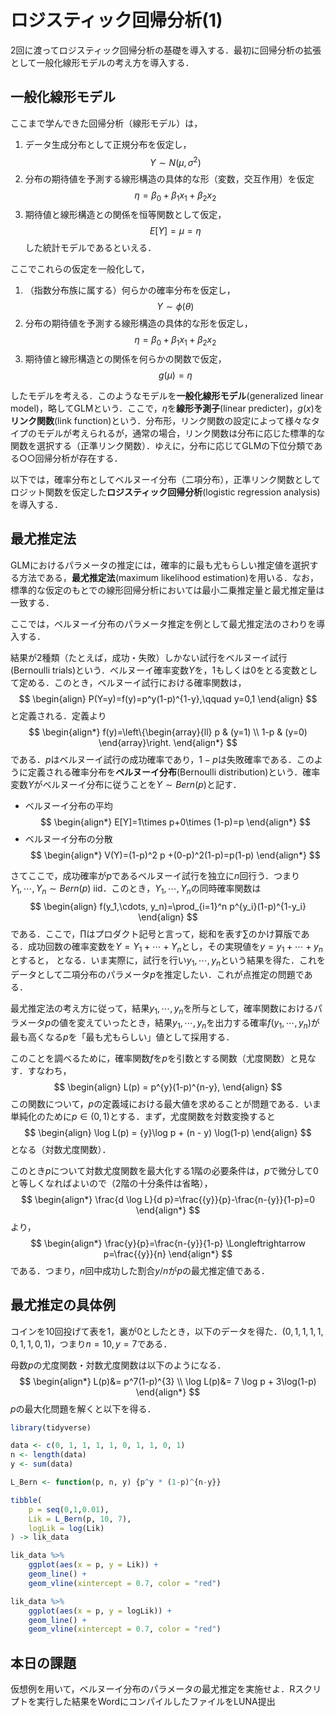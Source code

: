 # ロジスティック回帰分析(1)

2回に渡ってロジスティック回帰分析の基礎を導入する．最初に回帰分析の拡張として一般化線形モデルの考え方を導入する．

## 一般化線形モデル

ここまで学んできた回帰分析（線形モデル）は，

1. データ生成分布として正規分布を仮定し，
$$Y \sim N(\mu, \sigma^2)$$
2. 分布の期待値を予測する線形構造の具体的な形（変数，交互作用）を仮定
$$\eta = \beta_0 + \beta_1 x_1 + \beta_2 x_2$$
3. 期待値と線形構造との関係を恒等関数として仮定，
$$E[Y]=\mu = \eta$$
した統計モデルであるといえる．

ここでこれらの仮定を一般化して，

1. （指数分布族に属する）何らかの確率分布を仮定し，
$$Y\sim \phi(\theta)$$
2. 分布の期待値を予測する線形構造の具体的な形を仮定し，
$$\eta = \beta_0 + \beta_1 x_1 + \beta_2 x_2$$
3. 期待値と線形構造との関係を何らかの関数で仮定，
$$g(\mu) = \eta$$

したモデルを考える．このようなモデルを**一般化線形モデル**(generalized linear model)，略してGLMという．ここで，$\eta$を**線形予測子**(linear predicter)，$g(x)$を**リンク関数**(link function)という．分布形，リンク関数の設定によって様々なタイプのモデルが考えられるが，通常の場合，リンク関数は分布に応じた標準的な関数を選択する（正準リンク関数）．ゆえに，分布に応じてGLMの下位分類である○○回帰分析が存在する．

以下では，確率分布としてベルヌーイ分布（二項分布），正準リンク関数としてロジット関数を仮定した**ロジスティック回帰分析**(logistic regression analysis)を導入する．

## 最尤推定法

GLMにおけるパラメータの推定には，確率的に最も尤もらしい推定値を選択する方法である，**最尤推定法**(maximum likelihood estimation)を用いる．なお，標準的な仮定のもとでの線形回帰分析においては最小二乗推定量と最尤推定量は一致する．

ここでは，ベルヌーイ分布のパラメータ推定を例として最尤推定法のさわりを導入する．

結果が2種類（たとえば，成功・失敗）しかない試行をベルヌーイ試行(Bernoulli trials)という．ベルヌーイ確率変数$Y$を，1もしくは0をとる変数として定める．このとき，ベルヌーイ試行における確率関数は，
$$
\begin{align}
	P(Y=y)=f(y)=p^y(1-p)^{1-y},\qquad y=0,1
\end{align}
$$
と定義される．定義より
$$
\begin{align*}
	f(y)=\left\{\begin{array}{ll}
	p & (y=1) \\
	1-p & (y=0) 
	\end{array}\right.
\end{align*}
$$
である．$p$はベルヌーイ試行の成功確率であり，$1-p$は失敗確率である．このように定義される確率分布を**ベルヌーイ分布**(Bernoulli distribution)という．確率変数$Y$がベルヌーイ分布に従うことを$Y\sim Bern(p)$と記す．

- ベルヌーイ分布の平均
$$
\begin{align*}
	E[Y]=1\times p+0\times (1-p)=p
\end{align*}
$$
- ベルヌーイ分布の分散
$$
\begin{align*}
	V(Y)=(1-p)^2 p +(0-p)^2(1-p)=p(1-p)
\end{align*}
$$

さてここで，成功確率が$p$であるベルヌーイ試行を独立に$n$回行う．つまり$Y_1, \cdots, Y_n\sim Bern(p)\ \mathrm{iid}$．このとき，$Y_1, \cdots, Y_n$の同時確率関数は
$$
\begin{align}
f(y_1,\cdots, y_n)=\prod_{i=1}^n p^{y_i}(1-p)^{1-y_i}
\end{align}
$$
である．ここで，$\prod$はプロダクト記号と言って，総和を表す$\sum$のかけ算版である．成功回数の確率変数を$Y=Y_1+ \cdots +Y_n$とし，その実現値を$y=y_1+\cdots +y_n$とすると，
\begin{align*}
	f(y_1,\cdots,y_n)= p^y(1-p)^{n-y}
\end{align*}
となる．いま実際に，試行を行い$y_1, \cdots, y_n$という結果を得た．これをデータとして二項分布のパラメータ$p$を推定したい．これが点推定の問題である．

最尤推定法の考え方に従って，結果$y_1, \cdots, y_n$を所与として，確率関数におけるパラメータ$p$の値を変えていったとき，結果$y_1, \cdots, y_n$を出力する確率$f(y_1,\cdots,y_n)$が最も高くなる$p$を「最も尤もらしい」値として採用する．

このことを調べるために，確率関数$f$を$p$を引数とする関数（尤度関数）と見なす．すなわち，
$$
\begin{align}
	L(p) = p^{y}(1-p)^{n-y},
\end{align}
$$
この関数について，$p$の定義域における最大値を求めることが問題である．いま単純化のために$p\in (0,1)$とする．まず，尤度関数を対数変換すると
$$
\begin{align}
	\log L(p) = {y}\log p + (n - y) \log(1-p)
\end{align}
$$
となる（対数尤度関数）．

このとき$p$について対数尤度関数を最大化する1階の必要条件は，$p$で微分して0と等しくなればよいので（2階の十分条件は省略），
$$
\begin{align*}
	\frac{d \log L}{d p}=\frac{{y}}{p}-\frac{n-{y}}{1-p}=0
\end{align*}
$$
より，
$$
\begin{align*}
	\frac{y}{p}=\frac{n-{y}}{1-p} \Longleftrightarrow p=\frac{{y}}{n}
\end{align*}
$$
である．つまり，$n$回中成功した割合$y/n$が$p$の最尤推定値である．

## 最尤推定の具体例

コインを10回投げて表を1，裏が0としたとき，以下のデータを得た．$(0, 1, 1, 1, 1, 0, 1, 1, 0, 1)$，つまり$n = 10, y =7$である．

母数$p$の尤度関数・対数尤度関数は以下のようになる．
$$
\begin{align*}
	L(p)&= p^7(1-p)^{3} \\
	\log L(p)&= 7 \log p + 3\log(1-p)
\end{align*}
$$
$p$の最大化問題を解くと以下を得る．
\begin{align*}
	p=\frac{7}{10}=0.7
\end{align*}

```r
library(tidyverse)

data <- c(0, 1, 1, 1, 1, 0, 1, 1, 0, 1)
n <- length(data)
y <- sum(data)

L_Bern <- function(p, n, y) {p^y * (1-p)^{n-y}}

tibble(
	p = seq(0,1,0.01),
	Lik = L_Bern(p, 10, 7),
	logLik = log(Lik)
) -> lik_data

lik_data %>%
	ggplot(aes(x = p, y = Lik)) +
	geom_line() + 
	geom_vline(xintercept = 0.7, color = "red")

lik_data %>%
	ggplot(aes(x = p, y = logLik)) +
	geom_line() +
	geom_vline(xintercept = 0.7, color = "red")

```


## 本日の課題

仮想例を用いて，ベルヌーイ分布のパラメータの最尤推定を実施せよ．Rスクリプトを実行した結果をWordにコンパイルしたファイルをLUNA提出
